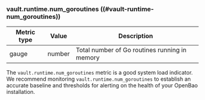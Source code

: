 ### vault.runtime.num_goroutines ((#vault-runtime-num_goroutines))

Metric type | Value   | Description
----------- | ------- | -----------
gauge       | number  | Total number of Go routines running in memory

The `vault.runtime.num_goroutines` metric is a good system load indicator. We
recommend monitoring `vault.runtime.num_goroutines` to establish an accurate
baseline and thresholds for alerting on the health of your OpenBao installation.
